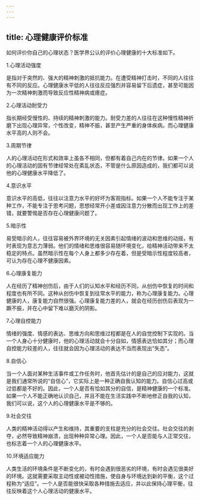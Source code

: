 ```yaml
---
---
---
```

title: 心理健康评价标准
---



如何评价你自己的心理状态？医学界公认的评价心理健康的十大标准如下。

1.心理活动强度

是指对于突然的、强大的精神刺激的抵抗能力。在遭受精神打击时，不同的人往往有不同的反应。心理健康水平低的人往往反应强烈并容易留下后遗症，甚至可能因为一次精神刺激而导致反应性精神病或癔症。

2.心理活动耐受力

指长期经受慢性的、持续的精神刺激的能力。耐受力差的人往往在这种慢性精神折磨下出现心理异常，个性改变，精神不振，甚至产生严重的身体疾病。而心理健康水平高的人则不会。

3.周期节律

人的心理活动在形式和效率上虽各不相同，但都有着自己内在的节律。如果一个人的心理活动的固有节律经常处在紊乱状态，不管是什么原因造成的，我们都可以说他的心理健康水平降低了。

4.意识水平

意识水平的高低，往往以注意力水平的好坏为客观指标。如果一个人不能专注于某种工作，不能专注于思考问题，思想经常开小差或因注意力分散而出现工作上的差错，就要警惕是否存在心理健康问题了。

5.暗示性

易受暗示的人，往往容易被外界环境的无关因素引起情绪的波动和思维的动摇，有时表现为意志力薄弱。他们的情绪和思维很容易随环境变化，给精神活动带来不太稳定的特点。虽然暗示性在每个人身上都多少存在着，但是受暗示性程度较高者，可认为存在心理不健康因素。

6.心理康复能力

人在经历了精神创伤后，由于人们的认知水平和经历不同，从创伤中恢复的时间和程度也有所不同。这种从创伤中恢复到往常水平的能力，称为心理康复能力。心理健康的人，康复能力自然很强。心理康复能力差的人，就会在经历创伤后表现为一蹶不振，并在心中留下难以磨灭的阴影。

7.心理自控能力

情绪的强度、情感的表达、思维方向和思维过程都是在人的自觉控制下实现的。当一个人身心十分健康时，他的心理活动就会十分自如，情感表达恰如其分；而心理自控能力较差的人，往往就会因为心理活动的表达不当而表现出“失态”。

8.自信心

当一个人面对某种生活事件或工作任务时，他首先估计的是自己的应对能力，这就是我们通常所说的“自信心”，它实际上是一种正确自我认知的能力。自信心过高或过低都是不好的。因此，一个人是否有恰如其分的自信，是精神健康的一个标准。如果一个人不能正确地认识自己，并且不能在生活实践中不断地修正自我的认知，我们可以说，这个人的心理健康水平是不够的。

9.社会交往

人类的精神活动得以产生和维持，其重要的支柱是充分的社会交往。社会交往的剥夺，必然导致精神崩溃，出现种种异常心理。因此，一个人是否能与人正常交往，也标志着一个人的心理健康水平。

10.环境适应能力

人类生活的环境条件是不断变化的，有时会遇到很恶劣的环境，有时会遇见很美好的环境。这就需要采取主动性或被动性措施，使自身与环境达到新的平衡，这个过程称为“适应”。一个人是否能很快采取各种措施去适应，并以此保持心理平衡，往往反映着这个人心理活动的健康水平。